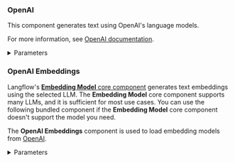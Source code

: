 ### OpenAI

This component generates text using OpenAI's language models.

For more information, see [OpenAI documentation](https://beta.openai.com/docs/).

<details>
<summary>Parameters</summary>

**Inputs**

| Name | Type | Description |
|------|------|-------------|
| api_key | SecretString | Your OpenAI API Key. |
| model | String | The name of the OpenAI model to use. Options include "gpt-3.5-turbo" and "gpt-4". |
| max_tokens | Integer | The maximum number of tokens to generate. Set to 0 for unlimited tokens. |
| temperature | Float | Controls randomness in the output. Range: [0.0, 1.0]. Default: 0.7. |
| top_p | Float | Controls the nucleus sampling. Range: [0.0, 1.0]. Default: 1.0. |
| frequency_penalty | Float | Controls the frequency penalty. Range: [0.0, 2.0]. Default: 0.0. |
| presence_penalty | Float | Controls the presence penalty. Range: [0.0, 2.0]. Default: 0.0. |

**Outputs**

| Name | Type | Description |
|------|------|-------------|
| model | LanguageModel | An instance of OpenAI model configured with the specified parameters. |

</details>

### OpenAI Embeddings

Langflow's [**Embedding Model** core component](/components-embedding-models) generates text embeddings using the selected LLM.
The **Embedding Model** core component supports many LLMs, and it is sufficient for most use cases.
You can use the following bundled component if the **Embedding Model** core component doesn't support the model you need.

The **OpenAI Embeddings** component is used to load embedding models from [OpenAI](https://openai.com/).

<details>
<summary>Parameters</summary>

**Inputs**

| Name | Type | Description |
|------|------|-------------|
| OpenAI API Key | String | The API key to use for accessing the OpenAI API. |
| Default Headers | Dict | The default headers for the HTTP requests. |
| Default Query | NestedDict | The default query parameters for the HTTP requests. |
| Allowed Special | List | The special tokens allowed for processing. Default: `[]`. |
| Disallowed Special | List | The special tokens disallowed for processing. Default: `["all"]`. |
| Chunk Size | Integer | The chunk size for processing. Default: `1000`. |
| Client | Any | The HTTP client for making requests. |
| Deployment | String | The deployment name for the model. Default: `text-embedding-3-small`. |
| Embedding Context Length | Integer | The length of embedding context. Default: `8191`. |
| Max Retries | Integer | The maximum number of retries for failed requests. Default: `6`. |
| Model | String | The name of the model to use. Default: `text-embedding-3-small`. |
| Model Kwargs | NestedDict | Additional keyword arguments for the model. |
| OpenAI API Base | String | The base URL of the OpenAI API. |
| OpenAI API Type | String | The type of the OpenAI API. |
| OpenAI API Version | String | The version of the OpenAI API. |
| OpenAI Organization | String | The organization associated with the API key. |
| OpenAI Proxy | String | The proxy server for the requests. |
| Request Timeout | Float | The timeout for the HTTP requests. |
| Show Progress Bar | Boolean | Whether to show a progress bar for processing. Default: `False`. |
| Skip Empty | Boolean | Whether to skip empty inputs. Default: `False`. |
| TikToken Enable | Boolean | Whether to enable TikToken. Default: `True`. |
| TikToken Model Name | String | The name of the TikToken model. |

**Outputs**

| Name | Type | Description |
|------|------|-------------|
| embeddings | Embeddings | An instance for generating embeddings using OpenAI. |

</details>